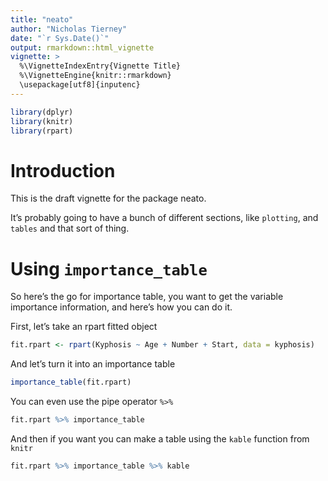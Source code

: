 ```yaml
---
title: "neato"
author: "Nicholas Tierney"
date: "`r Sys.Date()`"
output: rmarkdown::html_vignette
vignette: >
  %\VignetteIndexEntry{Vignette Title}
  %\VignetteEngine{knitr::rmarkdown}
  \usepackage[utf8]{inputenc}
---
```


```r

library(dplyr)
library(knitr)
library(rpart)

```


# Introduction

This is the draft vignette for the package neato.

It's probably going to have a bunch of different sections, like `plotting`, and `tables` and that sort of thing.

# Using `importance_table`

So here's the go for importance table, you want to get the variable importance information, and here's how you can do it.

First, let's take an rpart fitted object
```r

fit.rpart <- rpart(Kyphosis ~ Age + Number + Start, data = kyphosis)

```

And let's turn it into an importance table

```r

importance_table(fit.rpart)

```

You can even use the pipe operator `%>%`

```r

fit.rpart %>% importance_table

```

And then if you want you can make a table using the `kable` function from `knitr`

```r

fit.rpart %>% importance_table %>% kable

```


